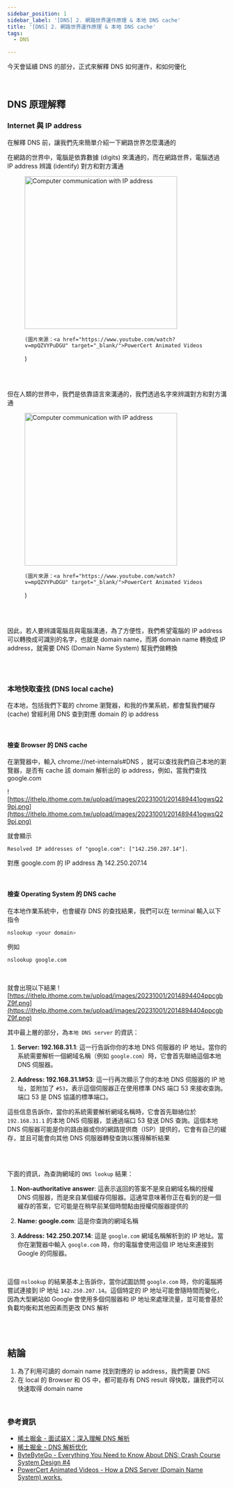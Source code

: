 ```yaml
---
sidebar_position: 1
sidebar_label: '[DNS] 2. 網路世界運作原理 & 本地 DNS cache'
title: '[DNS] 2. 網路世界運作原理 & 本地 DNS cache'
tags:
  - DNS

---
```


今天會延續 DNS 的部分，正式來解釋 DNS 如何運作，和如何優化

<br />

## DNS 原理解釋

### Internet 與 IP address

在解釋 DNS 前，讓我們先來簡單介紹一下網路世界怎麼溝通的


在網路的世界中，電腦是依靠數據 (digits) 來溝通的，而在網路世界，電腦透過 IP address 辨識 (identify) 對方和對方溝通

<figure>
  <img
    width="350"
    src="https://ithelp.ithome.com.tw/upload/images/20231001/20148944ySvpDGeV6B.png"
    alt="Computer communication with IP address"
  />
  <figcaption>
  
    (圖片來源：<a href="https://www.youtube.com/watch?v=mpQZVYPuDGU" target="_blank/">PowerCert Animated Videos
</a> )
  </figcaption>
</figure>

<br /><br />

但在人類的世界中，我們是依靠語言來溝通的，我們透過名字來辨識對方和對方溝通

<figure>
  <img
    width="350"
    src="https://ithelp.ithome.com.tw/upload/images/20231001/201489443FHGZuzR3e.png"
    alt="Computer communication with IP address"
  />
  <figcaption>
  
    (圖片來源：<a href="https://www.youtube.com/watch?v=mpQZVYPuDGU" target="_blank/">PowerCert Animated Videos
</a> )
  </figcaption>
</figure>


<br /><br />

因此，若人要辨識電腦且與電腦溝通，為了方便性，我們希望電腦的 IP address 可以轉換成可識別的名字，也就是 domain name，而將 domain name 轉換成 IP address，就需要 DNS (Domain Name System) 幫我們做轉換


<br />

<br />

### 本地快取查找 (DNS local cache)

在本地，包括我們下載的 chrome 瀏覽器，和我的作業系統，都會幫我們緩存 (cache) 曾經利用 DNS 查到對應 domain 的 ip address

<br />

#### 檢查 Browser 的 DNS cache

在瀏覽器中，輸入 chrome://net-internals#DNS ，就可以查找我們自己本地的瀏覽器，是否有 cache 該 domain 解析出的 ip address，例如，當我們查找 google.com

![https://ithelp.ithome.com.tw/upload/images/20231001/201489441ogwsQ29pj.png](https://ithelp.ithome.com.tw/upload/images/20231001/201489441ogwsQ29pj.png)

就會顯示 
```
Resolved IP addresses of "google.com": ["142.250.207.14"].
```

對應 google.com 的 IP address 為 142.250.207.14

<br />

#### 檢查 Operating System 的 DNS cache

在本地作業系統中，也會緩存 DNS 的查找結果，我們可以在 terminal 輸入以下指令
```bash
nslookup <your domain>
```


例如
```bash
nslookup google.com
```

<br />

就會出現以下結果
![https://ithelp.ithome.com.tw/upload/images/20231001/2014894404ppcgbZ9f.png](https://ithelp.ithome.com.tw/upload/images/20231001/2014894404ppcgbZ9f.png)

其中最上層的部分，為`本地 DNS server` 的資訊：

1. **Server: 192.168.31.1**:
   這一行告訴你你的本地 DNS 伺服器的 IP 地址。當你的系統需要解析一個網域名稱（例如 `google.com`）時，它會首先聯絡這個本地 DNS 伺服器。

2. **Address: 192.168.31.1#53**:
   這一行再次顯示了你的本地 DNS 伺服器的 IP 地址，並附加了 `#53`，表示這個伺服器正在使用標準 DNS 端口 53 來接收查詢。端口 53 是 DNS 協議的標準端口。

這些信息告訴你，當你的系統需要解析網域名稱時，它會首先聯絡位於 `192.168.31.1` 的本地 DNS 伺服器，並通過端口 53 發送 DNS 查詢。這個本地 DNS 伺服器可能是你的路由器或你的網路提供商（ISP）提供的，它會有自己的緩存，並且可能會向其他 DNS 伺服器轉發查詢以獲得解析結果

<br /><br />

下面的資訊，為查詢網域的 `DNS lookup` 結果：

1. **Non-authoritative answer**:
   這表示返回的答案不是來自網域名稱的授權 DNS 伺服器，而是來自某個緩存伺服器。這通常意味著你正在看到的是一個緩存的答案，它可能是在稍早前某個時間點由授權伺服器提供的

2. **Name: google.com**:
   這是你查詢的網域名稱

3. **Address: 142.250.207.14**:
   這是 `google.com` 網域名稱解析到的 IP 地址。當你在瀏覽器中輸入 `google.com` 時，你的電腦會使用這個 IP 地址來連接到 Google 的伺服器。

<br />

這個 `nslookup` 的結果基本上告訴你，當你試圖訪問 `google.com` 時，你的電腦將嘗試連接到 IP 地址 `142.250.207.14`。這個特定的 IP 地址可能會隨時間而變化，因為大型網站如 Google 會使用多個伺服器和 IP 地址來處理流量，並可能會基於負載均衡和其他因素而更改 DNS 解析


<br /><br />


## 結論
1. 為了利用可讀的 domain name 找到對應的 ip address，我們需要 DNS
2. 在 local 的 Browser 和 OS 中，都可能存有 DNS result 得快取，讓我們可以快速取得 domain name


<br />

### 參考資訊
- [稀土掘金 - 面试装X：深入理解 DNS 解析](https://juejin.cn/post/7105387310698463263#heading-12)
- [稀土掘金 - DNS 解析优化](https://juejin.cn/post/7221792648541536317#heading-1)
- [ByteByteGo - Everything You Need to Know About DNS: Crash Course System Design #4](https://www.youtube.com/watch?v=27r4Bzuj5NQ)
- [PowerCert Animated Videos - How a DNS Server (Domain Name System) works.](https://www.youtube.com/watch?v=mpQZVYPuDGU)

<br />